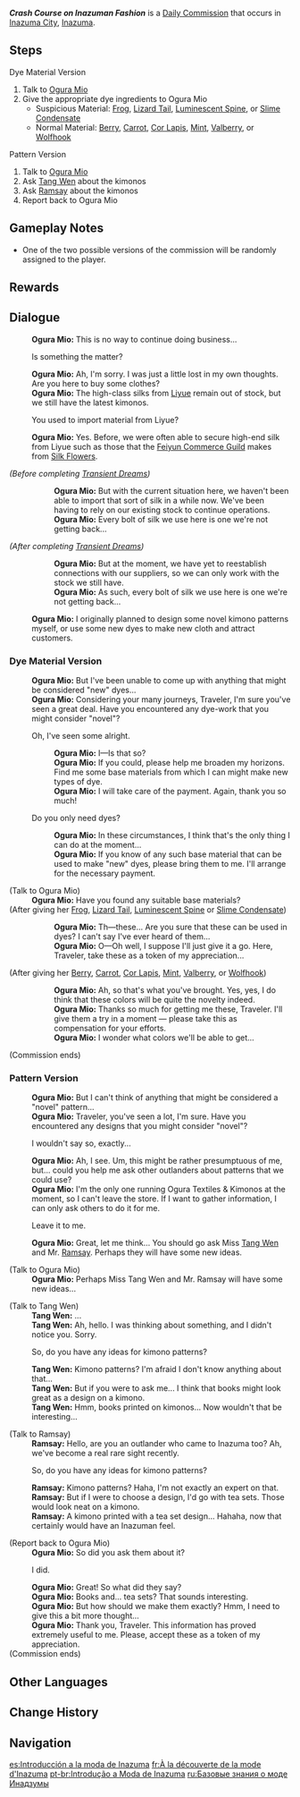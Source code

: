 {{Quest Infobox
|id            = 22039; 22040
|type          = Commission
|image         = Commission Crash Course on Inazuman Fashion.png
|npc           = Ogura Mio
|startLocation = [[Inazuma City]], [[Inazuma]]
|region        = Inazuma
|area          = Narukami Island
|subarea       = Inazuma City
|requirement   = 
|otherRewards  = *AR-Dependent Rewards
|characters    = Ogura Mio; Tang Wen; Ramsay; Traveler
}}
'''''Crash Course on Inazuman Fashion''''' is a [[Daily Commission]] that occurs in [[Inazuma City]], [[Inazuma]].

==Steps==
;Dye Material Version
#Talk to [[Ogura Mio]]
#Give the appropriate dye ingredients to Ogura Mio
#*Suspicious Material: [[Frog]], [[Lizard Tail]], [[Luminescent Spine]], or [[Slime Condensate]]
#*Normal Material: [[Berry]], [[Carrot]], [[Cor Lapis]], [[Mint]], [[Valberry]], or [[Wolfhook]]

;Pattern Version
#Talk to [[Ogura Mio]]
#Ask [[Tang Wen]] about the kimonos
#Ask [[Ramsay]] about the kimonos
#Report back to Ogura Mio

==Gameplay Notes==
* One of the two possible versions of the commission will be randomly assigned to the player.

==Rewards==
{{Commission Rewards|full}}

==Dialogue==
{{Quest Description|[[Ogura Mio]], the owner of [[Ogura Textiles & Kimonos]], is rather anxious about something...}}
{{Dialogue Start}}
:'''Ogura Mio:''' This is no way to continue doing business...
:{{DIcon}} Is something the matter?
:'''Ogura Mio:''' Ah, I'm sorry. I was just  a little lost in my own thoughts. Are you here to buy some clothes?
:'''Ogura Mio:''' The high-class silks from [[Liyue]] remain out of stock, but we still have the latest kimonos.
:{{DIcon}} You used to import material from Liyue?
:'''Ogura Mio:''' Yes. Before, we were often able to secure high-end silk from Liyue such as those that the [[Feiyun Commerce Guild]] makes from [[Silk Flower]]s.

;''(Before completing [[Transient Dreams]])''
::'''Ogura Mio:''' But with the current situation here, we haven't been able to import that sort of silk in a while now. We've been having to rely on our existing stock to continue operations.
::'''Ogura Mio:''' Every bolt of silk we use here is one we're not getting back...

;''(After completing [[Transient Dreams]])''
::'''Ogura Mio:''' But at the moment, we have yet to reestablish connections with our suppliers, so we can only work with the stock we still have.
::'''Ogura Mio:''' As such, every bolt of silk we use here is one we're not getting back...

:'''Ogura Mio:''' I originally planned to design some novel kimono patterns myself, or use some new dyes to make new cloth and attract customers.
<!-- either dialogue will randomly show up -->
===Dye Material Version===
:'''Ogura Mio:''' But I've been unable to come up with anything that might be considered "new" dyes...
:'''Ogura Mio:''' Considering your many journeys, Traveler, I'm sure you've seen a great deal. Have you encountered any dye-work that you might consider "novel"?
:{{DIcon}} Oh, I've seen some alright.
::'''Ogura Mio:''' I&mdash;Is that so?
::'''Ogura Mio:''' If you could, please help me broaden my horizons. Find me some base materials from which I can might make new types of dye.
::'''Ogura Mio:''' I will take care of the payment. Again, thank you so much!
:{{DIcon}} Do you only need dyes?
::'''Ogura Mio:''' In these circumstances, I think that's the only thing I can do at the moment...
::'''Ogura Mio:''' If you know of any such base material that can be used to make "new" dyes, please bring them to me. I'll arrange for the necessary payment.

;(Talk to Ogura Mio)
:'''Ogura Mio:''' Have you found any suitable base materials?
;(After giving her [[Frog]], [[Lizard Tail]], [[Luminescent Spine]] or [[Slime Condensate]])
::'''Ogura Mio:''' Th&mdash;these... Are you sure that these can be used in dyes? I can't say I've ever heard of them...
::'''Ogura Mio:''' O&mdash;Oh well, I suppose I'll just give it a go. Here, Traveler, take these as a token of my appreciation...
;(After giving her [[Berry]], [[Carrot]], [[Cor Lapis]], [[Mint]], [[Valberry]], or [[Wolfhook]])
::'''Ogura Mio:''' Ah, so that's what you've brought. Yes, yes, I do think that these colors will be quite the novelty indeed.
::'''Ogura Mio:''' Thanks so much for getting me these, Traveler. I'll give them a try in a moment &mdash; please take this as compensation for your efforts.
::'''Ogura Mio:''' I wonder what colors we'll be able to get...
;(Commission ends)

===Pattern Version===
:'''Ogura Mio:''' But I can't think of anything that might be considered a "novel" pattern...
:'''Ogura Mio:''' Traveler, you've seen a lot, I'm sure. Have you encountered any designs that you might consider "novel"?
:{{DIcon}} I wouldn't say so, exactly...
:'''Ogura Mio:''' Ah, I see. Um, this might be rather presumptuous of me, but... could you help me ask other outlanders about patterns that we could use?
:'''Ogura Mio:''' I'm the only one running Ogura Textiles & Kimonos at the moment, so I can't leave the store. If I want to gather information, I can only ask others to do it for me.
:{{DIcon}} Leave it to me.
:'''Ogura Mio:''' Great, let me think... You should go ask Miss [[Tang Wen]] and Mr. [[Ramsay]]. Perhaps they will have some new ideas.

;(Talk to Ogura Mio)
:'''Ogura Mio:''' Perhaps Miss Tang Wen and Mr. Ramsay will have some new ideas...

;(Talk to Tang Wen)
:'''Tang Wen:''' ...
:'''Tang Wen:''' Ah, hello. I was thinking about something, and I didn't notice you. Sorry.
:{{DIcon|Quest}} So, do you have any ideas for kimono patterns?
:'''Tang Wen:''' Kimono patterns? I'm afraid I don't know anything about that...
:'''Tang Wen:''' But if you were to ask me... I think that books might look great as a design on a kimono.
:'''Tang Wen:''' Hmm, books printed on kimonos... Now wouldn't that be interesting...

;(Talk to Ramsay)
:'''Ramsay:''' Hello, are you an outlander who came to Inazuma too? Ah, we've become a real rare sight recently.
:{{DIcon|Quest}} So, do you have any ideas for kimono patterns?
:'''Ramsay:''' Kimono patterns? Haha, I'm not exactly an expert on that.
:'''Ramsay:''' But if I were to choose a design, I'd go with tea sets. Those would look neat on a kimono.
:'''Ramsay:''' A kimono printed with a tea set design... Hahaha, now that certainly would have an Inazuman feel.

;(Report back to Ogura Mio)
:'''Ogura Mio:''' So did you ask them about it?
:{{DIcon}} I did.
:'''Ogura Mio:''' Great! So what did they say?
:{{Black Screen|''The Traveler summarizes everyone's thoughts for Ogura Mio...''}}
:'''Ogura Mio:''' Books and... tea sets? That sounds interesting.
:'''Ogura Mio:''' But how should we make them exactly? Hmm, I need to give this a bit more thought...
:'''Ogura Mio:''' Thank you, Traveler. This information has proved extremely useful to me. Please, accept these as a token of my appreciation.
;(Commission ends)
{{Dialogue End}}

==Other Languages==
{{Other Languages
|en      = Crash Course on Inazuman Fashion
|zhs     = 稻妻时尚入门
|zhs_rm  = Dàoqī Shíshàng Rùmén
|zht     = 稻妻時尚入門
|zht_rm  = Dàoqī Shíshàng Rùmén
|zh_tl   = Introduction to Inazuma Fashion
|ja      = 稲妻ファッション入門
|ja_rm   = Inazuma Fasshon Nyuumon
|ja_tl   = Introduction to Inazuma Fashion
|ko      = 이나즈마 패션 입문기
|ko_rm   = Inajeuma Paesyeon Ipmungi
|ko_tl   = Inazuma Fashion Introduction
|es      = Introducción a la moda de Inazuma
|es_tl   = Introduction to Inazuma's Fashion
|fr      = À la découverte de la mode d'Inazuma
|fr_tl   = Discovering the Fashion of Inazuma
|ru      = Базовые знания о моде Инадзумы
|ru_tl   = Basic Knowledge About Inazuma Fashion
|th      = หลักสูตรเร่งรัดของแฟชั่น Inazuma
|th_rm   = 
|th_tl   = Rushed Course of Inazuman Fashion
|vi      = Nhập Môn Thời Trang Inazuma
|vi_tl   = Introduction to Inazuma Fashion
|de      = Einführung in die Inazuma-Mode
|de_tl   = Introduction into Inazuma-Fashion
|id      = Kursus Singkat Fashion Inazuma
|id_tl   = Crash Course on Inazuman Fashion
|pt      = Introdução a Moda de Inazuma
|pt_tl   = Introduction to Inazuma's Fashion
|tr      = Hızlandırılmış Inazuma Modası Programı
|tr_tl   = Express Inazuma Fashion Program
|it      = Corso intensivo sulla moda di Inazuma
|it_tl   = 
}}

==Change History==
{{Change History|2.0}}

==Navigation==
{{Commission Navbox|Inazuma|Standalone}}

[[es:Introducción a la moda de Inazuma]]
[[fr:À la découverte de la mode d'Inazuma]]
[[pt-br:Introdução a Moda de Inazuma]]
[[ru:Базовые знания о моде Инадзумы]]